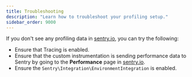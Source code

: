 ```yaml
---
title: Troubleshooting
description: "Learn how to troubleshoot your profiling setup."
sidebar_order: 9000
---
```


If you don't see any profiling data in [sentry.io](https://sentry.io), you can try the following:

- Ensure that <PlatformLink to="/performance/">Tracing is enabled</PlatformLink>.
- Ensure that the <PlatformLink to="/performance/instrumentation/custom-instrumentation">custom instrumentation</PlatformLink> is sending performance data to Sentry by going to the **Performance** page in [sentry.io](https://sentry.io).
- Ensure the <PlatformLink to="/integrations/#environmentintegration">`Sentry\Integration\EnvironmentIntegration`</PlatformLink> is enabled.

